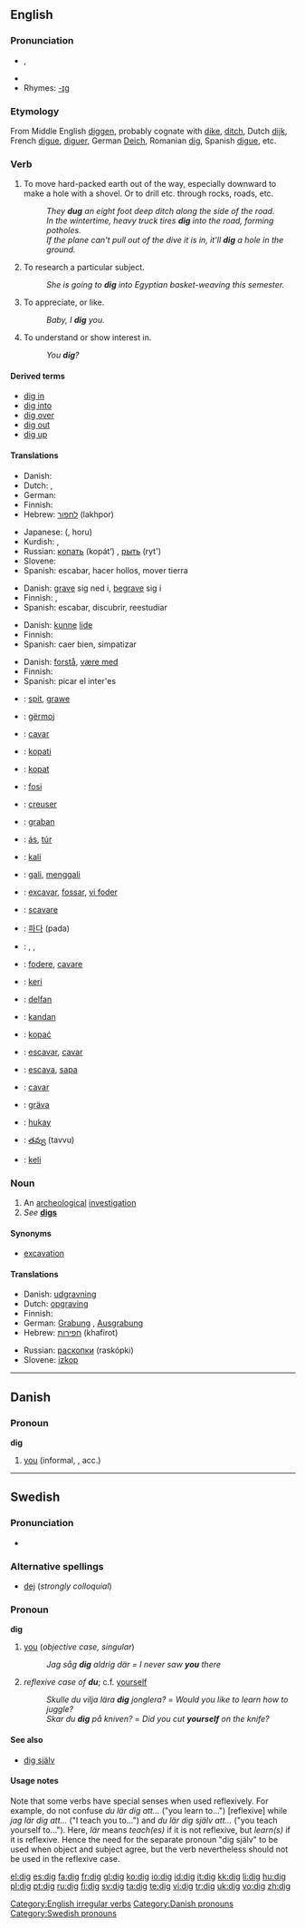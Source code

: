 ==English==

===Pronunciation===
* {{IPA|/dɪg/}}, {{SAMPA|/dIg/}}
* {{audio|en-us-dig.ogg|Audio (US)}}
* Rhymes: [[Rhymes:English:-ɪɡ|-ɪɡ]]

===Etymology===
From Middle English [[diggen]], probably cognate with [[dike]], [[ditch]], Dutch [[dijk]], French [[digue]], [[diguer]], German [[Deich]], Romanian [[dig]], Spanish [[digue]], etc.

===Verb===
{{en-verb|digs|digging|dug}}

# To move hard-packed earth out of the way, especially downward to make a hole with a shovel.  Or to drill etc. through rocks, roads, etc.
#: ''They '''dug''' an eight foot deep ditch along the side of the road.''
#: ''In the wintertime, heavy truck tires '''dig''' into the road, forming potholes.''
#: ''If the plane can't pull out of the dive it is in, it'll '''dig''' a hole in the ground.''
# {{italbrac|with "into"}} To research a particular subject.
#: ''She is going to '''dig''' into Egyptian basket-weaving this semester.''
# {{slang}} To appreciate, or like.
#: ''Baby, I '''dig''' you.''
# {{slang}} To understand or show interest in.
#: ''You '''dig'''?''

====Derived terms====
* [[dig in]]
* [[dig into]]
* [[dig over]]
* [[dig out]]
* [[dig up]]

====Translations====
{{trans-top|to move hard-packed earth out of the way}}
* Danish: {{t-|da|grave}}
* Dutch: {{t+|nl|graven}}, {{t+|nl|delven}}
* German: {{t-|de|graben}}
* Finnish: {{t+|fi|kaivaa}}
* Hebrew: [[לחפור]] (lakhpor)
{{trans-mid}}
* Japanese: {{Jpan|[[掘る]]}} ({{Jpan|[[ほる]]}}, horu)
* Kurdish: {{KUchar|[[هه‌ڵکوڵین]]}}, {{KUchar|[[هه‌ڵقه‌ندن]]}}
* Russian: [[копать]] (kopát’) {{impf}}, [[рыть]] (ryt') {{impf}}
* Slovene: {{t+|sl|kopati}}
* Spanish: escabar, hacer hollos, mover tierra
{{trans-bottom}}

{{trans-top|to research a particular subject}}
* Danish: [[grave]] sig ned i, [[begrave]] sig i
* Finnish: {{t-|fi|kaivella}}, {{t-|fi|tonkia}}
* Spanish: escabar, discubrir, reestudiar
{{trans-mid}}
{{trans-bottom}}

{{trans-top|(''slang'') to appreciate, or like}}
* Danish: [[kunne]] [[lide]]
* Finnish: {{t+|fi|digata}}
* Spanish: caer bien, simpatizar
{{trans-mid}}
{{trans-bottom}}

{{trans-top|(''slang'') to understand or show interest in}}
* Danish: [[forstå]], [[være med]]
* Finnish: {{t-|fi|tajuta}}
* Spanish: picar el inter'es
{{trans-mid}}
{{trans-bottom}}

{{checktrans-top}}
* {{ttbc|Afrikaans}}: [[spit]], [[grawe]]
* {{ttbc|Albanian}}: [[gërmoj]]
* {{ttbc|Catalan}}: [[cavar]]
* {{ttbc|Croatian}}: [[kopati]]
* {{ttbc|Czech}}: [[kopat]]
* {{ttbc|Esperanto}}: [[fosi]]
* {{ttbc|French}}: [[creuser]]
* {{ttbc|Gothic}}: [[graban]]
* {{ttbc|Hungarian}}: [[ás]], [[túr]]
* {{ttbc|Ilocano}}: [[kali]]
* {{ttbc|Indonesian}}: [[gali]], [[gali|menggali]]
* {{ttbc|Interlingua}}: [[excavar]], [[fossar]], [[vi foder]]
* {{ttbc|Italian}}: [[scavare]]
{{trans-mid}}
* {{ttbc|Korean}}: [[파다]] (pada)
* {{ttbc|Kurdish}}: {{t|ku|kolîn}}, {{t|ku|kêlan}}, {{t|ku|kolandin}}
* {{ttbc|Latin}}: [[fodere]], [[cavare]]
* {{ttbc|Maori}}: [[keri]]
* {{ttbc|Old English}}: [[delfan]]
* {{ttbc|Persian}}: [[kandan]]
* {{ttbc|Polish}}: [[kopać]]
* {{ttbc|Portuguese}}: [[escavar]], [[cavar]]
* {{ttbc|Romanian}}:  [[escava]], [[sapa]]
* {{ttbc|Spanish}}: [[cavar]]
* {{ttbc|Swedish}}: [[gräva]]
* {{ttbc|Tagalog}}: [[hukay]]
* {{ttbc|Telugu}}: [[తవ్వు]] (tavvu)
* {{ttbc|Tongan}}: [[keli]]
{{trans-bottom}}

===Noun===
{{en-noun}}

# An [[archeological]] [[investigation]]
#''See'' '''[[digs]]'''

====Synonyms====
* [[excavation]]

====Translations====
{{trans-top|archeological investigation}}
* Danish: [[udgravning]] {{c}}
* Dutch: [[opgraving]] {{f}}
* Finnish: {{t-|fi|kaivaus|p|alt=kaivaukset}}
* German: [[Grabung]] {{f}}, [[Ausgrabung]] {{f}}
* Hebrew: [[חפירות]] (khafirot) {{f|p}}
{{trans-mid}}
* Russian: [[раскопки]] (raskópki) {{f|p}}
* Slovene: [[izkop]] {{m}}
{{trans-bottom}}

[[Category:English irregular verbs]]

----

==Danish==

===Pronoun===
'''dig'''

# [[you]] (informal, {{s}}, acc.)

[[Category:Danish pronouns]]

----

==Swedish==

===Pronunciation===
* {{audio|Sv-dig.ogg|audio}}

===Alternative spellings===
* [[dej]] (''strongly colloquial'')

===Pronoun===
'''dig'''

# [[you]] (''objective case, singular'')
#: ''Jag såg '''dig''' aldrig där = I never saw '''you''' there ''
# ''reflexive case of '''du'''''; c.f. [[yourself]]
#: ''Skulle du vilja lära '''dig''' jonglera?'' = ''Would you like to learn how to juggle?''
#: ''Skar du '''dig''' på kniven?'' = ''Did you cut '''yourself''' on the knife?''

====See also====
* [[dig själv]]

====Usage notes====
Note that some verbs have special senses when used reflexively. For example, do not confuse ''du lär dig att...'' ("you learn to...") [reflexive] while ''jag lär dig att...'' ("I teach you to...") and ''du lär dig själv att...'' ("you teach yourself to..."). Here, ''lär'' means ''teach(es)'' if it is not reflexive, but ''learn(s)'' if it is reflexive. Hence the need for the separate pronoun "dig själv" to be used when object and subject agree, but the verb nevertheless should not be used in the reflexive case.

[[Category:Swedish pronouns]]

[[el:dig]]
[[es:dig]]
[[fa:dig]]
[[fr:dig]]
[[gl:dig]]
[[ko:dig]]
[[io:dig]]
[[id:dig]]
[[it:dig]]
[[kk:dig]]
[[li:dig]]
[[hu:dig]]
[[pl:dig]]
[[pt:dig]]
[[ru:dig]]
[[fi:dig]]
[[sv:dig]]
[[ta:dig]]
[[te:dig]]
[[vi:dig]]
[[tr:dig]]
[[uk:dig]]
[[vo:dig]]
[[zh:dig]]